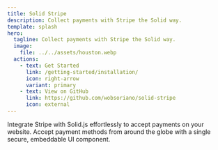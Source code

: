```yaml
---
title: Solid Stripe
description: Collect payments with Stripe the Solid way.
template: splash
hero:
  tagline: Collect payments with Stripe the Solid way.
  image:
    file: ../../assets/houston.webp
  actions:
    - text: Get Started
      link: /getting-started/installation/
      icon: right-arrow
      variant: primary
    - text: View on GitHub
      link: https://github.com/wobsoriano/solid-stripe
      icon: external
---
```



<CardGrid stagger>
	<Card title="Seamless Payment Processing">
		Integrate Stripe with Solid.js effortlessly to accept payments on your website. 
	</Card>
	<Card title="Payment Element">
		Accept payment methods from around the globe with a single secure, embeddable UI component.
	</Card>
</CardGrid>
